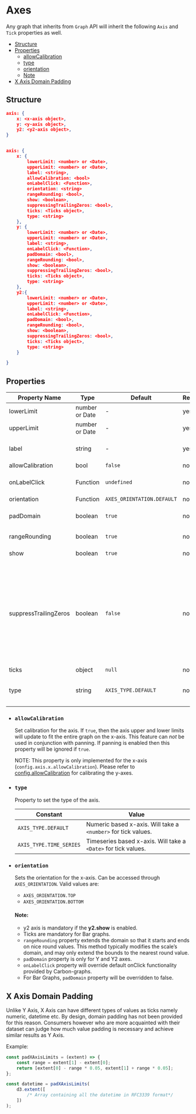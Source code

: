 # Axes

Any graph that inherits from `Graph` API will inherit the following `Axis` and `Tick` properties as well.

-   [Structure](#structure)
-   [Properties](#properties)
    -   [allowCalibration](#allowCalibration)
    -   [type](#type)
    -   [orientation](#orientation)
    -   [Note](#note)
-   [X Axis Domain Padding](#x-axis-domain-padding)


## Structure

```json
axis: {
    x: <x-axis object>,
    y: <y-axis object>,
    y2: <y2-axis object>,
}


axis: {
    x: {
        lowerLimit: <number> or <Date>,
        upperLimit: <number> or <Date>,
        label: <string>,
        allowCalibration: <bool>
        onLabelClick: <Function>,
        orientation: <string>
        rangeRounding: <bool>,
        show: <boolean>,
        suppressingTrailingZeros: <bool>,
        ticks: <Ticks object>,
        type: <string>
    },
    y: {
        lowerLimit: <number> or <Date>,
        upperLimit: <number> or <Date>,
        label: <string>,
        onLabelClick: <Function>,
        padDomain: <bool>,
        rangeRounding: <bool>,
        show: <boolean>,
        suppressingTrailingZeros: <bool>,
        ticks: <Ticks object>,
        type: <string>
    },
    y2:{
        lowerLimit: <number> or <Date>,
        upperLimit: <number> or <Date>,
        label: <string>,
        onLabelClick: <Function>,
        padDomain: <bool>,
        rangeRounding: <bool>,
        show: <boolean>,
        suppressingTrailingZeros: <bool>,
        ticks: <Ticks object>,
        type: <string>
    }

}

```


## Properties

| Property Name         | Type           | Default                    | Required | Description                                                                                                                                                                                                                                                           |
|-----------------------|----------------|----------------------------|----------|-----------------------------------------------------------------------------------------------------------------------------------------------------------------------------------------------------------------------------------------------------------------------|
| lowerLimit            | number or Date | -                          | yes      | Lower bound for the axis. This is inclusive.                                                                                                                                                                                                                          |
| upperLimit            | number or Date | -                          | yes      | Upper bound for the axis. This is inclusive.                                                                                                                                                                                                                          |
| label                 | string         | -                          | yes      | Axis label value. Will not be rendered if nothing is provided.                                                                                                                                                                                                        |
| allowCalibration      | bool           | `false`                    | no       | See [allowCalibration](#allowCalibration).                                                                                                                                                                                                                            |
| onLabelClick          | Function       | `undefined`                | no       | Any action that can be performed when clicking on label.                                                                                                                                                                                                              |
| orientation           | Function       | `AXES_ORIENTATION.DEFAULT` | no       | See [orientation](#orientation).                                                                                                                                                                                                                                      |
| padDomain             | boolean        | `true`                     | no       | Toggle for disabling the padding (only for Y and Y2 axes).                                                                                                                                                                                                            |
| rangeRounding         | boolean        | `true`                     | no       | Toggle for range rounding.                                                                                                                                                                                                                                            |
| show                  | boolean        | `true`                     | no       | Toggle for showing the axis.                                                                                                                                                                                                                                          |
| suppressTrailingZeros | boolean        | `false`                    | no       | Toggle to suppress tick values's trailing zeros when default d3 tick formatting is used. For X axis, this property works only when X axis type is set to AXIS_TYPE.DEFAULT. Specifying `~` in the tick format takes precedence over `suppressTrailingZeros` property. |
| ticks                 | object         | `null`                     | no       | See [Ticks](./Ticks).                                                                                                                                                                                                                                                 |
| type                  | string         | `AXIS_TYPE.DEFAULT`        | no       | See [type](#type). Normal number value or time-based. Only for x-axis.                                                                                                                                                                                                |

- ### `allowCalibration`
    Set calibration for the axis. 
    If `true`, then the axis upper and lower limits will update to fit the entire graph on the x-axis. 
    This feature can _not_ be used in conjunction with panning. 
    If panning is enabled then this property will be ignored if `true`.

    NOTE: This property is only implemented for the x-axis (`config.axis.x.allowCalibration`). 
    Please refer to [config.allowCalibration](./Graph/##configuration-properties) for calibrating the y-axes.


- ### `type`
    Property to set the type of the axis.

    | Constant                | Value                                                          |
    |-------------------------|----------------------------------------------------------------|
    | `AXIS_TYPE.DEFAULT`     | Numeric based x-axis. Will take a `<number>` for tick values.  |
    | `AXIS_TYPE.TIME_SERIES` | Timeseries based x-axis. Will take a `<Date>` for tick values. |


- ### `orientation`

    Sets the orientation for the x-axis.
    Can be accessed through `AXES_ORIENTATION`.
    Valid values are:
    - `AXES_ORIENTATION.TOP`
    - `AXES_ORIENTATION.BOTTOM`


  #### Note:

  -   y2 axis is mandatory if the **y2.show** is enabled.
  -   Ticks are mandatory for Bar graphs.
  -   `rangeRounding` property extends the domain so that it starts and ends on nice round values. This method typically modifies the scale’s domain, and may only extend the bounds to the nearest round value.
  -   `padDomain` property is only for Y and Y2 axes.
  -   `onLabelClick` property will override default onClick functionality provided by Carbon-graphs.
  -   For Bar Graphs, `padDomain` property will be overridden to false.

## X Axis Domain Padding

Unlike Y Axis, X Axis can have different types of values as ticks namely numeric, datetime etc. By design, domain padding has not been provided for this reason. Consumers however who are more acquainted with their dataset can judge how much value padding is necessary and achieve similar results as Y Axis.

Example:

```js
const padXAxisLimits = (extent) => {
    const range = extent[1] - extent[0];
    return [extent[0] - range * 0.05, extent[1] + range * 0.05];
};

const datetime = padXAxisLimits(
    d3.extent([
        /* Array containing all the datetime in RFC3339 format*/
    ])
);
```
